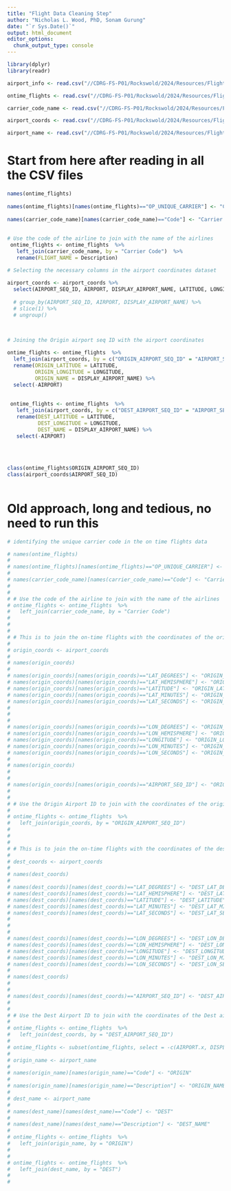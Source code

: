 ---
title: "Flight Data Cleaning Step"
author: "Nicholas L. Wood, PhD, Sonam Gurung"
date: "`r Sys.Date()`"
output: html_document
editor_options: 
  chunk_output_type: console
---


```{r}
library(dplyr)
library(readr)

```


```{r}

airport_info <- read.csv("//CDRG-FS-P01/Rockswold/2024/Resources/Flights data/airport_info.csv")

ontime_flights <- read.csv("//CDRG-FS-P01/Rockswold/2024/Resources/Flights data/ontime data jan 2023-2.csv")

carrier_code_name <- read.csv("//CDRG-FS-P01/Rockswold/2024/Resources/Flights data/carrier_code_and_name.csv")

airport_coords <- read.csv("//CDRG-FS-P01/Rockswold/2024/Resources/Flights data/coords_airport.csv")

airport_name <- read.csv("//CDRG-FS-P01/Rockswold/2024/Resources/Flights data/airport name.csv")

```

# Start from here after reading in all the CSV files

```{r}
 
names(ontime_flights)
 
names(ontime_flights)[names(ontime_flights)=="OP_UNIQUE_CARRIER"] <- "Carrier Code"
 
names(carrier_code_name)[names(carrier_code_name)=="Code"] <- "Carrier Code"
 
 
# Use the code of the airline to join with the name of the airlines
 ontime_flights <- ontime_flights  %>%
   left_join(carrier_code_name, by = "Carrier Code")  %>%
   rename(FLIGHT_NAME = Description)

# Selecting the necessary columns in the airport coordinates dataset
 
airport_coords <- airport_coords %>%
  select(AIRPORT_SEQ_ID, AIRPORT, DISPLAY_AIRPORT_NAME, LATITUDE, LONGITUDE)  
  
  # group_by(AIRPORT_SEQ_ID, AIRPORT, DISPLAY_AIRPORT_NAME) %>% 
  # slice(1) %>% 
  # ungroup()


 
# Joining the Origin airport seq ID with the airport coordinates
 
ontime_flights <- ontime_flights  %>%
  left_join(airport_coords, by = c("ORIGIN_AIRPORT_SEQ_ID" = "AIRPORT_SEQ_ID"))  %>%
  rename(ORIGIN_LATITUDE = LATITUDE,
         ORIGIN_LONGITUDE = LONGITUDE,
         ORIGIN_NAME = DISPLAY_AIRPORT_NAME) %>% 
  select(-AIRPORT)
 
 
 ontime_flights <- ontime_flights  %>%
   left_join(airport_coords, by = c("DEST_AIRPORT_SEQ_ID" = "AIRPORT_SEQ_ID"))  %>%
   rename(DEST_LATITUDE = LATITUDE,
          DEST_LONGITUDE = LONGITUDE,
          DEST_NAME = DISPLAY_AIRPORT_NAME) %>% 
   select(-AIRPORT)
 
 
 
 
class(ontime_flights$ORIGIN_AIRPORT_SEQ_ID)
class(airport_coords$AIRPORT_SEQ_ID)
  

```


# Old approach, long and tedious, no need to run this

```{r}

# identifying the unique carrier code in the on time flights data

# names(ontime_flights)
# 
# names(ontime_flights)[names(ontime_flights)=="OP_UNIQUE_CARRIER"] <- "Carrier Code"
# 
# names(carrier_code_name)[names(carrier_code_name)=="Code"] <- "Carrier Code"
# 
# 
# # Use the code of the airline to join with the name of the airlines
# ontime_flights <- ontime_flights  %>%
#   left_join(carrier_code_name, by = "Carrier Code")
# 
# 
# 
# # This is to join the on-time flights with the coordinates of the origin airport
# 
# origin_coords <- airport_coords
# 
# names(origin_coords)
# 
# names(origin_coords)[names(origin_coords)=="LAT_DEGREES"] <- "ORIGIN_LAT_DEGREES"
# names(origin_coords)[names(origin_coords)=="LAT_HEMISPHERE"] <- "ORIGIN_LAT_HEMISPHERE"
# names(origin_coords)[names(origin_coords)=="LATITUDE"] <- "ORIGIN_LATITUDE"
# names(origin_coords)[names(origin_coords)=="LAT_MINUTES"] <- "ORIGIN_LAT_MINUTES"
# names(origin_coords)[names(origin_coords)=="LAT_SECONDS"] <- "ORIGIN_LAT_SECONDS"
# 
# 
# 
# names(origin_coords)[names(origin_coords)=="LON_DEGREES"] <- "ORIGIN_LON_DEGREES"
# names(origin_coords)[names(origin_coords)=="LON_HEMISPHERE"] <- "ORIGIN_LON_HEMISPHERE"
# names(origin_coords)[names(origin_coords)=="LONGITUDE"] <- "ORIGIN_LONGITUDE"
# names(origin_coords)[names(origin_coords)=="LON_MINUTES"] <- "ORIGIN_LON_MINUTES"
# names(origin_coords)[names(origin_coords)=="LON_SECONDS"] <- "ORIGIN_LON_SECONDS"
# 
# names(origin_coords)
# 
# 
# names(origin_coords)[names(origin_coords)=="AIRPORT_SEQ_ID"] <- "ORIGIN_AIRPORT_SEQ_ID"
# 
# 
# # Use the Origin Airport ID to join with the coordinates of the origin airport
# 
# ontime_flights <- ontime_flights  %>%
#   left_join(origin_coords, by = "ORIGIN_AIRPORT_SEQ_ID")
# 
# 
# 
# # This is to join the on-time flights with the coordinates of the dest airport
# 
# dest_coords <- airport_coords
# 
# names(dest_coords)
# 
# names(dest_coords)[names(dest_coords)=="LAT_DEGREES"] <- "DEST_LAT_DEGREES"
# names(dest_coords)[names(dest_coords)=="LAT_HEMISPHERE"] <- "DEST_LAT_HEMISPHERE"
# names(dest_coords)[names(dest_coords)=="LATITUDE"] <- "DEST_LATITUDE"
# names(dest_coords)[names(dest_coords)=="LAT_MINUTES"] <- "DEST_LAT_MINUTES"
# names(dest_coords)[names(dest_coords)=="LAT_SECONDS"] <- "DEST_LAT_SECONDS"
# 
# 
# 
# names(dest_coords)[names(dest_coords)=="LON_DEGREES"] <- "DEST_LON_DEGREES"
# names(dest_coords)[names(dest_coords)=="LON_HEMISPHERE"] <- "DEST_LON_HEMISPHERE"
# names(dest_coords)[names(dest_coords)=="LONGITUDE"] <- "DEST_LONGITUDE"
# names(dest_coords)[names(dest_coords)=="LON_MINUTES"] <- "DEST_LON_MINUTES"
# names(dest_coords)[names(dest_coords)=="LON_SECONDS"] <- "DEST_LON_SECONDS"
# 
# names(dest_coords)
# 
# 
# names(dest_coords)[names(dest_coords)=="AIRPORT_SEQ_ID"] <- "DEST_AIRPORT_SEQ_ID"
# 
# 
# # Use the Dest Airport ID to join with the coordinates of the Dest airport
# 
# ontime_flights <- ontime_flights  %>%
#   left_join(dest_coords, by = "DEST_AIRPORT_SEQ_ID")
# 
# ontime_flights <- subset(ontime_flights, select = -c(AIRPORT.x, DISPLAY_AIRPORT_NAME.x, DISPLAY_AIRPORT_CITY_NAME_FULL.x, AIRPORT.y, DISPLAY_AIRPORT_NAME.y, DISPLAY_AIRPORT_CITY_NAME_FULL.y))
# 
# origin_name <- airport_name
# 
# names(origin_name)[names(origin_name)=="Code"] <- "ORIGIN"
# 
# names(origin_name)[names(origin_name)=="Description"] <- "ORIGIN_NAME"
# 
# dest_name <- airport_name
# 
# names(dest_name)[names(dest_name)=="Code"] <- "DEST"
# 
# names(dest_name)[names(dest_name)=="Description"] <- "DEST_NAME"
# 
# ontime_flights <- ontime_flights  %>%
#   left_join(origin_name, by = "ORIGIN")
# 
# 
# ontime_flights <- ontime_flights  %>%
#   left_join(dest_name, by = "DEST")
# 
# 

```




